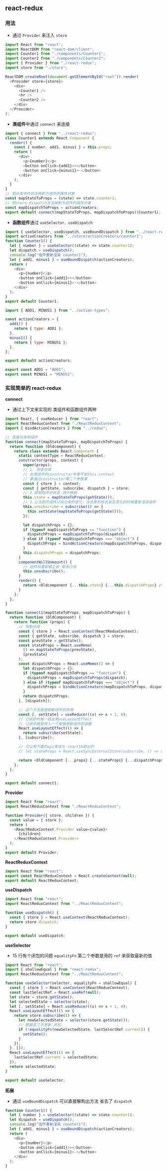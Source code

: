 ## react-redux

### 用法

- 通过 `Provider` 来注入 `store`

```js showLineNumbers {5-6,9,15} copy showLineNumbers
import React from "react";
import ReactDOM from "react-dom/client";
import Counter1 from "./components/Counter1";
import Counter2 from "./components/Counter2";
import { Provider } from "./react-redux";
import store from "./store";

ReactDOM.createRoot(document.getElementById("root")).render(
  <Provider store={store}>
    <div>
      <Counter1 />
      <hr />
      <Counter2 />
    </div>
  </Provider>
);
```

- **类组件**中通过 `connect` 来连接

```js showLineNumbers {18} copy
import { connect } from "../react-redux";
class Counter1 extends React.Component {
  render() {
    const { number, add1, minus1 } = this.props;
    return (
      <div>
        <p>{number}</p>
        <button onClick={add1}>+</button>
        <button onClick={minus1}>-</button>
      </div>
    );
  }
}
// 把仓库中的状态映射为组件的属性对象
const mapStateToProps = (state) => state.counter1;
// 把store.dispatch方法映射为组件的属性对象
const mapDispatchToProps = actionCreators;
export default connect(mapStateToProps, mapDispatchToProps)(Counter1);
```

- **函数组件**通过 `useSelector、useDispatch`

```js filename="Counter1.js" copy showLineNumbers {4-5}
import { useSelector, useDispatch, useBoundDispatch } from "../react-redux";
import actionCreators from "../store/actionCreators/counter1";
function Counter1() {
  let { number } = useSelector((state) => state.counter1);
  let dispatch = useDispatch();
  console.log("组件重新渲染 counter1");
  let { add1, minus1 } = useBoundDispatch(actionCreators);
  return (
    <div>
      <p>{number}</p>
      <button onClick={add1}>+</button>
      <button onClick={minus1}>-</button>
    </div>
  );
}
export default Counter1;
```

```js filename="actionCreators/counter1.js" copy showLineNumbers
import { ADD1, MINUS1 } from "../action-types";

const actionCreators = {
  add1() {
    return { type: ADD1 };
  },
  minus1() {
    return { type: MINUS1 };
  },
};

export default actionCreators;
```

```js filename="action-types.js" copy showLineNumbers
export const ADD1 = "ADD1";
export const MINUS1 = "MINUS1";
```

### 实现简单的 react-redux

**connect**

- 通过上下文来实现的 类组件和函数组件两种

```js filename="connect.js" copy showLineNumbers
import React, { useReducer } from "react";
import ReactReduxContext from "./ReactReduxContext";
import { bindActionCreators } from "../redux";

// 连接仓库和组件
function connect(mapStateToProps, mapDispatchToProps) {
  return function (Oldcomponent) {
    return class extends React.Component {
      static contextType = ReactReduxContext;
      constructor(props, context) {
        super(props);
        // 1. 获取仓库
        // 在类组件的constructor中拿不到this.context
        // 要通过constructor第二个参数拿
        const { store } = context;
        const { getState, subscribe, dispatch } = store;
        // 2.获取组件的状态 进行映射
        this.state = mapStateToProps(getState());
        // 3.让当前的组件订阅仓库的变化，当仓库的状态发生变化的时候重新渲染组件
        this.unsubscribe = subscribe(() => {
          this.setState(mapStateToProps(getState()));
        });

        let dispatchProps = {};
        if (typeof mapDispatchToProps == "function") {
          dispatchProps = mapDispatchToProps(dispatch);
        } else if (typeof mapDispatchToProps === "object") {
          dispatchProps = bindActionCreators(mapDispatchToProps, dispatch);
        }
        this.dispatchProps = dispatchProps;
      }
      componentWillUnmount() {
        // 组件将要卸载之前 取消订阅
        this.unsubscribe();
      }
      render() {
        return <Oldcomponent {...this.state} {...this.dispatchProps} />;
      }
    };
  };
}

function connect1(mapStateToProps, mapDispatchToProps) {
  return function (OldComponent) {
    return function (props) {
      // 获取仓库
      const { store } = React.useContext(ReactReduxContext);
      const { getState, subscribe, dispatch } = store;
      const prevState = getState();
      const stateProps = React.useMemo(
        () => mapStateToProps(prevState),
        [prevState]
      );
      const dispatchProps = React.useMemo(() => {
        let dispatchProps = {};
        if (typeof mapDispatchToProps == "function") {
          dispatchProps = mapDispatchToProps(dispatch);
        } else if (typeof mapDispatchToProps === "object") {
          dispatchProps = bindActionCreators(mapDispatchToProps, dispatch);
        }
        return dispatchProps;
      }, [dispatch]);

      // 这个方法就是刷新组件的作用
      const [, setState] = useReducer((x) => x + 1, 0);
      // 订阅的时候一般会用useLayoutEffect
      // 订阅中就是传入一个能够更新组件的函数
      React.useLayoutEffect(() => {
        return subscribe(setState);
      }, [subscribe]);

      // 可以用下面的api来优化 react18新出的
      // let stateProps = React.useSyncExternalStore(subscribe, () => mapStateToProps(getState()))

      return <OldComponent {...props} {...stateProps} {...dispatchProps} />;
    };
  };
}

export default connect1;
```

**Provider**

```js filename="Provider.js" copy showLineNumbers
import React from "react";
import ReactReduxContext from "./ReactReduxContext";

function Provider({ store, children }) {
  const value = { store };
  return (
    <ReactReduxContext.Provider value={value}>
      {children}
    </ReactReduxContext.Provider>
  );
}
export default Provider;
```

**ReactReduxContext**

```js filename="ReactReduxContext.js" copy showLineNumbers
import React from "react";
export const ReactReduxContext = React.createContext(null);
export default ReactReduxContext;
```

**useDispatch**

```js filename="useDispatch.js" copy showLineNumbers
import React from "react";
import ReactReduxContext from "../ReactReduxContext";

function useDispatch() {
  const { store } = React.useContext(ReactReduxContext);
  return store.dispatch;
}

export default useDispatch;
```

**useSelector**

- 15 行有个闭包的问题 `equalityFn` 第二个参数是用的 `ref` 来获取最新的值

```js filename="useSelector.js" copy showLineNumbers {15}
import React from "react";
import { shallowEqual } from "react-redux";
import ReactReduxContext from "../ReactReduxContext";

function useSelector(selector, equalityFn = shallowEqual) {
  const { store } = React.useContext(ReactReduxContext);
  const lastSelectRef = React.useRef(null);
  let state = store.getState();
  let selectedState = selector(state);
  let [, setState] = React.useReducer((x) => x + 1, 0);
  React.useLayoutEffect(() => {
    return store.subscribe(() => {
      let newSelectedState = selector(store.getState());
      // 数据变了才更新 闭包
      if (!equalityFn(newSelectedState, lastSelectRef.current)) {
        setState();
      }
    });
  }, []);
  React.useLayoutEffect(() => {
    lastSelectRef.current = selectedState;
  });
  return selectedState;
}

export default useSelector;
```

**拓展**

- 通过 `useBoundDispatch` 可以直接解构出方法 省去了 `dispatch`

```js filename="counter1.js" copy showLineNumbers {5}
function Counter1() {
  let { number } = useSelector((state) => state.counter1);
  let dispatch = useDispatch();
  console.log("组件重新渲染 counter1");
  let { add1, minus1 } = useBoundDispatch(actionCreators);
  return (
    <div>
      <p>{number}</p>
      <button onClick={add1}>+</button>
      <button onClick={minus1}>-</button>
    </div>
  );
}
```
